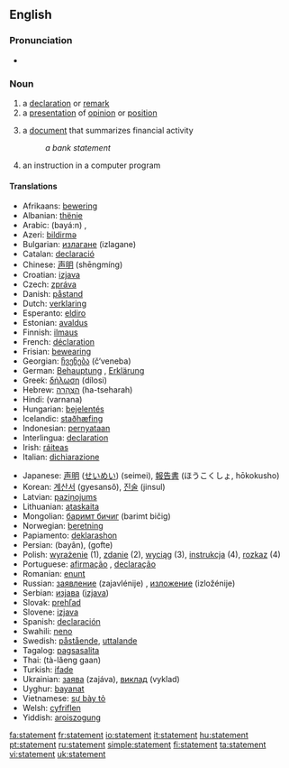 ==English==

===Pronunciation===
*{{audio|en-us-statement.ogg|Audio (US)}}

===Noun===
{{en-noun}}

#a [[declaration]] or [[remark]]
#a [[presentation]] of [[opinion]] or [[position]]
# {{finance}} a [[document]] that summarizes financial activity
#:''a bank statement''
# {{computing}} an instruction in a computer program

====Translations====
{{top}}
*Afrikaans: [[bewering]]
*Albanian: [[thënie]]
*Arabic: {{ARchar|[[بيان]]}} (bayá:n) {{m}}, {{ARchar|[[تصريح]]}} {{Unicode|(taʂrí:ħ)}} {{m}}
*Azeri: [[bildirmə]]
*Bulgarian: [[излагане]] (izlagane) {{n}}
*Catalan: [[declaració]] {{f}}
*Chinese: [[声明]] (shēngmíng)
*Croatian: [[izjava]] {{f}}
*Czech: [[zpráva]] {{f}}
*Danish: [[påstand]]
*Dutch: [[verklaring]]
*Esperanto: [[eldiro]]
*Estonian: [[avaldus]]
*Finnish: [[ilmaus]]
*French: [[déclaration]] {{f}}
*Frisian: [[bewearing]]
*Georgian: [[ჩვენება]] (č‘veneba)
*German: [[Behauptung]] {{f}}, [[Erklärung]] {{f}}
*Greek: [[δήλωση]] (dílosi) {{f}}
*Hebrew: [[הצהרה|הַצְהָרָה]] (ha-tseharah) {{f}}
*Hindi: (varnana)
*Hungarian: [[bejelentés]]
*Icelandic: [[staðhæfing]]
*Indonesian: [[pernyataan]]
*Interlingua: [[declaration]]
*Irish: [[ráiteas]]
*Italian: [[dichiarazione]]
{{mid}}
*Japanese: [[声明]] ([[せいめい]]) (seimei), [[報告書]] (ほうこくしょ, hōkokusho)
*Korean: [[계산서]] (gyesansŏ), [[진술]] (jinsul)
*Latvian: [[paziņojums]]
*Lithuanian: [[ataskaita]]
*Mongolian: [[баримт бичиг]] (barimt bičig)
*Norwegian: [[beretning]]
*Papiamento: [[deklarashon]]
*Persian: {{FAchar|[[بیان]]}} (bayân), {{FAchar|[[گفته]]}} (gofte)
*Polish: [[wyrażenie]] {{n}} (1), [[zdanie]] {{n}} (2), [[wyciąg]] {{m}} (3), [[instrukcja]] {{f}} (4), [[rozkaz]] {{m}} (4)
*Portuguese: [[afirmação]] {{f}}, [[declaração]] {{f}}
*Romanian: [[enunţ]]
*Russian: [[заявление]] (zajavlénije) {{n}}, [[изложение]] (izložénije) {{n}}
*Serbian: [[изјава]] ([[izjava]])
*Slovak: [[prehľad]]
*Slovene: [[izjava]]
*Spanish: [[declaración]] {{f}}
*Swahili: [[neno]]
*Swedish: [[påstående]], [[uttalande]]
*Tagalog: [[pagsasalita]]
*Thai: {{THchar|[[แถลงการณ์]]}} (tà-lăeng gaan)
*Turkish: [[ifade]]
*Ukrainian: [[заява]] (zajáva), [[виклад]] (vyklad)
*Uyghur: [[bayanat]]
*Vietnamese: [[sự bày tỏ]]
*Welsh: [[cyfriflen]]
*Yiddish: [[aroiszogung]]
{{bottom}}

[[fa:statement]]
[[fr:statement]]
[[io:statement]]
[[it:statement]]
[[hu:statement]]
[[pt:statement]]
[[ru:statement]]
[[simple:statement]]
[[fi:statement]]
[[ta:statement]]
[[vi:statement]]
[[uk:statement]]